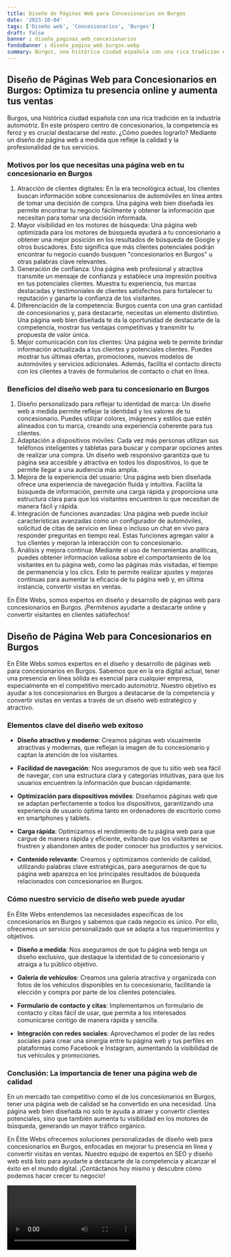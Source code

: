 ```yaml
---
title: Diseño de Páginas Web para Concesionarios en Burgos
date: '2023-10-04'
tags: ['Diseño web', 'Concesionarios', 'Burgos']
draft: false
banner : diseño_paginas_web_concesionarios
fondoBanner : diseño_pagina_web_burgos.webp
summary: Burgos, una histórica ciudad española con una rica tradición en la industria automotriz. En este próspero centro de concesionarios, la competencia es feroz y es crucial destacarse del resto. ¿Cómo puedes lograrlo? Mediante un diseño de página web a medida que refleje la calidad y la profesionalidad de tus servicios.
---
```


## Diseño de Páginas Web para Concesionarios en Burgos: Optimiza tu presencia online y aumenta tus ventas

Burgos, una histórica ciudad española con una rica tradición en la industria automotriz. En este próspero centro de concesionarios, la competencia es feroz y es crucial destacarse del resto. ¿Cómo puedes lograrlo? Mediante un diseño de página web a medida que refleje la calidad y la profesionalidad de tus servicios.

### Motivos por los que necesitas una página web en tu concesionario en Burgos
1. Atracción de clientes digitales: En la era tecnológica actual, los clientes buscan información sobre concesionarios de automóviles en línea antes de tomar una decisión de compra. Una página web bien diseñada les permite encontrar tu negocio fácilmente y obtener la información que necesitan para tomar una decisión informada.
2. Mayor visibilidad en los motores de búsqueda: Una página web optimizada para los motores de búsqueda ayudará a tu concesionario a obtener una mejor posición en los resultados de búsqueda de Google y otros buscadores. Esto significa que más clientes potenciales podrán encontrar tu negocio cuando busquen "concesionarios en Burgos" u otras palabras clave relevantes.
3. Generación de confianza: Una página web profesional y atractiva transmite un mensaje de confianza y establece una impresión positiva en tus potenciales clientes. Muestra tu experiencia, tus marcas destacadas y testimoniales de clientes satisfechos para fortalecer tu reputación y ganarte la confianza de los visitantes.
4. Diferenciación de la competencia: Burgos cuenta con una gran cantidad de concesionarios y, para destacarte, necesitas un elemento distintivo. Una página web bien diseñada te da la oportunidad de destacarte de la competencia, mostrar tus ventajas competitivas y transmitir tu propuesta de valor única.
5. Mejor comunicación con los clientes: Una página web te permite brindar información actualizada a tus clientes y potenciales clientes. Puedes mostrar tus últimas ofertas, promociones, nuevos modelos de automóviles y servicios adicionales. Además, facilita el contacto directo con los clientes a través de formularios de contacto o chat en línea.

### Beneficios del diseño web para tu concesionario en Burgos
1. Diseño personalizado para reflejar tu identidad de marca: Un diseño web a medida permite reflejar la identidad y los valores de tu concesionario. Puedes utilizar colores, imágenes y estilos que estén alineados con tu marca, creando una experiencia coherente para tus clientes.
2. Adaptación a dispositivos móviles: Cada vez más personas utilizan sus teléfonos inteligentes y tabletas para buscar y comparar opciones antes de realizar una compra. Un diseño web responsivo garantiza que tu página sea accesible y atractiva en todos los dispositivos, lo que te permite llegar a una audiencia más amplia.
3. Mejora de la experiencia del usuario: Una página web bien diseñada ofrece una experiencia de navegación fluida y intuitiva. Facilita la búsqueda de información, permite una carga rápida y proporciona una estructura clara para que los visitantes encuentren lo que necesitan de manera fácil y rápida.
4. Integración de funciones avanzadas: Una página web puede incluir características avanzadas como un configurador de automóviles, solicitud de citas de servicio en línea o incluso un chat en vivo para responder preguntas en tiempo real. Estas funciones agregan valor a tus clientes y mejoran la interacción con tu concesionario.
5. Análisis y mejora continua: Mediante el uso de herramientas analíticas, puedes obtener información valiosa sobre el comportamiento de los visitantes en tu página web, como las páginas más visitadas, el tiempo de permanencia y los clics. Esto te permite realizar ajustes y mejoras continuas para aumentar la eficacia de tu página web y, en última instancia, convertir visitas en ventas.

En Élite Webs, somos expertos en diseño y desarrollo de páginas web para concesionarios en Burgos. ¡Permítenos ayudarte a destacarte online y convertir visitantes en clientes satisfechos!

<GifSeo />

<Cta />

## Diseño de Página Web para Concesionarios en Burgos

En Élite Webs somos expertos en el diseño y desarrollo de páginas web para concesionarios en Burgos. Sabemos que en la era digital actual, tener una presencia en línea sólida es esencial para cualquier empresa, especialmente en el competitivo mercado automotriz. Nuestro objetivo es ayudar a los concesionarios en Burgos a destacarse de la competencia y convertir visitas en ventas a través de un diseño web estratégico y atractivo.

### Elementos clave del diseño web exitoso

- **Diseño atractivo y moderno**: Creamos páginas web visualmente atractivas y modernas, que reflejan la imagen de tu concesionario y captan la atención de los visitantes.

- **Facilidad de navegación**: Nos aseguramos de que tu sitio web sea fácil de navegar, con una estructura clara y categorías intuitivas, para que los usuarios encuentren la información que buscan rápidamente.

- **Optimización para dispositivos móviles**: Diseñamos páginas web que se adaptan perfectamente a todos los dispositivos, garantizando una experiencia de usuario óptima tanto en ordenadores de escritorio como en smartphones y tablets.

- **Carga rápida**: Optimizamos el rendimiento de tu página web para que cargue de manera rápida y eficiente, evitando que los visitantes se frustren y abandonen antes de poder conocer tus productos y servicios.

- **Contenido relevante**: Creamos y optimizamos contenido de calidad, utilizando palabras clave estratégicas, para asegurarnos de que tu página web aparezca en los principales resultados de búsqueda relacionados con concesionarios en Burgos.

### Cómo nuestro servicio de diseño web puede ayudar

En Élite Webs entendemos las necesidades específicas de los concesionarios en Burgos y sabemos que cada negocio es único. Por ello, ofrecemos un servicio personalizado que se adapta a tus requerimientos y objetivos.

- **Diseño a medida**: Nos aseguramos de que tu página web tenga un diseño exclusivo, que destaque la identidad de tu concesionario y atraiga a tu público objetivo.

- **Galería de vehículos**: Creamos una galería atractiva y organizada con fotos de los vehículos disponibles en tu concesionario, facilitando la elección y compra por parte de los clientes potenciales.

- **Formulario de contacto y citas**: Implementamos un formulario de contacto y citas fácil de usar, que permita a los interesados comunicarse contigo de manera rápida y sencilla.

- **Integración con redes sociales**: Aprovechamos el poder de las redes sociales para crear una sinergia entre tu página web y tus perfiles en plataformas como Facebook e Instagram, aumentando la visibilidad de tus vehículos y promociones.

### Conclusión: La importancia de tener una página web de calidad

En un mercado tan competitivo como el de los concesionarios en Burgos, tener una página web de calidad se ha convertido en una necesidad. Una página web bien diseñada no solo te ayuda a atraer y convertir clientes potenciales, sino que también aumenta tu visibilidad en los motores de búsqueda, generando un mayor tráfico orgánico.

En Élite Webs ofrecemos soluciones personalizadas de diseño web para concesionarios en Burgos, enfocadas en mejorar tu presencia en línea y convertir visitas en ventas. Nuestro equipo de expertos en SEO y diseño web está listo para ayudarte a destacarte de la competencia y alcanzar el éxito en el mundo digital. ¡Contáctanos hoy mismo y descubre cómo podemos hacer crecer tu negocio!

<Video />

<CtaBot job='Concesionarios' city='Burgos'/>

<Gmaps query='Burgos+españa+maps' />